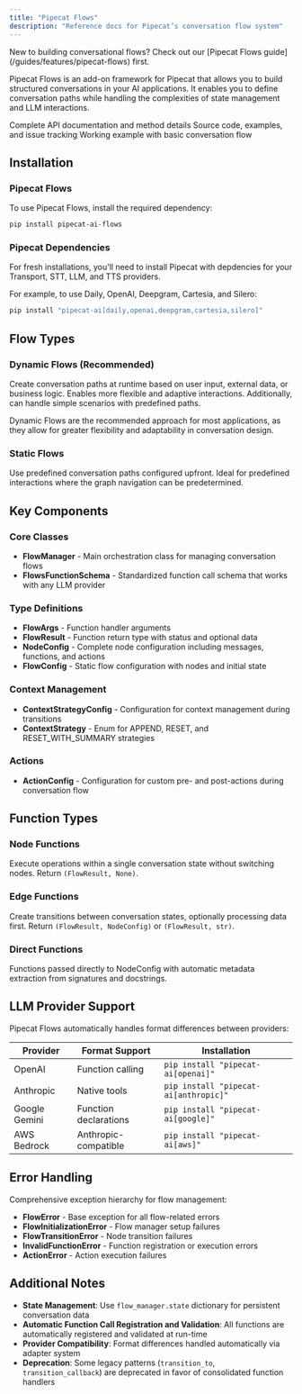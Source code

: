```yaml
---
title: "Pipecat Flows"
description: "Reference docs for Pipecat’s conversation flow system"
---
```


<Tip>
  New to building conversational flows? Check out our [Pipecat Flows
  guide](/guides/features/pipecat-flows) first.
</Tip>

Pipecat Flows is an add-on framework for Pipecat that allows you to build structured conversations in your AI applications. It enables you to define conversation paths while handling the complexities of state management and LLM interactions.

<CardGroup cols={3}>
  <Card
    title="API Reference"
    icon="code"
    href="https://reference-flows.pipecat.ai"
  >
    Complete API documentation and method details
  </Card>
  <Card
    title="GitHub Repository"
    icon="github"
    href="https://github.com/pipecat-ai/pipecat-flows"
  >
    Source code, examples, and issue tracking
  </Card>
  <Card
    title="Hello World Example"
    icon="play"
    href="https://github.com/pipecat-ai/pipecat-flows/blob/main/examples/quickstart/hello_world.py"
  >
    Working example with basic conversation flow
  </Card>
</CardGroup>

## Installation

### Pipecat Flows

To use Pipecat Flows, install the required dependency:

```bash
pip install pipecat-ai-flows
```

### Pipecat Dependencies

For fresh installations, you'll need to install Pipecat with depdencies for your Transport, STT, LLM, and TTS providers.

For example, to use Daily, OpenAI, Deepgram, Cartesia, and Silero:

```bash
pip install "pipecat-ai[daily,openai,deepgram,cartesia,silero]"
```

## Flow Types

### Dynamic Flows (Recommended)

Create conversation paths at runtime based on user input, external data, or business logic. Enables more flexible and adaptive interactions. Additionally, can handle simple scenarios with predefined paths.

<Note>
  Dynamic Flows are the recommended approach for most applications, as they
  allow for greater flexibility and adaptability in conversation design.
</Note>

### Static Flows

Use predefined conversation paths configured upfront. Ideal for predefined interactions where the graph navigation can be predetermined.

## Key Components

### Core Classes

- **FlowManager** - Main orchestration class for managing conversation flows
- **FlowsFunctionSchema** - Standardized function call schema that works with any LLM provider

### Type Definitions

- **FlowArgs** - Function handler arguments
- **FlowResult** - Function return type with status and optional data
- **NodeConfig** - Complete node configuration including messages, functions, and actions
- **FlowConfig** - Static flow configuration with nodes and initial state

### Context Management

- **ContextStrategyConfig** - Configuration for context management during transitions
- **ContextStrategy** - Enum for APPEND, RESET, and RESET_WITH_SUMMARY strategies

### Actions

- **ActionConfig** - Configuration for custom pre- and post-actions during conversation flow

## Function Types

### Node Functions

Execute operations within a single conversation state without switching nodes. Return `(FlowResult, None)`.

### Edge Functions

Create transitions between conversation states, optionally processing data first. Return `(FlowResult, NodeConfig)` or `(FlowResult, str)`.

### Direct Functions

Functions passed directly to NodeConfig with automatic metadata extraction from signatures and docstrings.

## LLM Provider Support

Pipecat Flows automatically handles format differences between providers:

| Provider      | Format Support        | Installation                          |
| ------------- | --------------------- | ------------------------------------- |
| OpenAI        | Function calling      | `pip install "pipecat-ai[openai]"`    |
| Anthropic     | Native tools          | `pip install "pipecat-ai[anthropic]"` |
| Google Gemini | Function declarations | `pip install "pipecat-ai[google]"`    |
| AWS Bedrock   | Anthropic-compatible  | `pip install "pipecat-ai[aws]"`       |

## Error Handling

Comprehensive exception hierarchy for flow management:

- **FlowError** - Base exception for all flow-related errors
- **FlowInitializationError** - Flow manager setup failures
- **FlowTransitionError** - Node transition failures
- **InvalidFunctionError** - Function registration or execution errors
- **ActionError** - Action execution failures

## Additional Notes

- **State Management**: Use `flow_manager.state` dictionary for persistent conversation data
- **Automatic Function Call Registration and Validation**: All functions are automatically registered and validated at run-time
- **Provider Compatibility**: Format differences handled automatically via adapter system
- **Deprecation**: Some legacy patterns (`transition_to`, `transition_callback`) are deprecated in favor of consolidated function handlers
